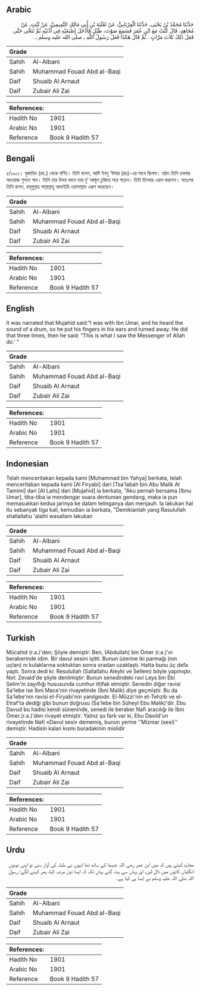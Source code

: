 ## Arabic


<div dir="rtl" lang="ar" style={{fontSize:'larger',backgroundColor:'#f8f9fa',padding:20}}>
حَدَّثَنَا مُحَمَّدُ بْنُ يَحْيَى، حَدَّثَنَا الْفِرْيَابِيُّ، عَنْ ثَعْلَبَةَ بْنِ أَبِي مَالِكٍ التَّمِيمِيِّ، عَنْ لَيْثٍ، عَنْ مُجَاهِدٍ، قَالَ كُنْتُ مَعَ ابْنِ عُمَرَ فَسَمِعَ صَوْتَ، طَبْلٍ فَأَدْخَلَ إِصْبَعَيْهِ فِي أُذُنَيْهِ ثُمَّ تَنَحَّى حَتَّى فَعَلَ ذَلِكَ ثَلاَثَ مَرَّاتٍ ‏.‏ ثُمَّ قَالَ هَكَذَا فَعَلَ رَسُولُ اللَّهِ ـ صلى الله عليه وسلم ـ ‏.‏
</div>
<div style={{backgroundColor:'#f8f9fa',padding:20, marginBottom: 10}}><table> <thead> <tr> <th>Grade</th> <th></th> </tr> </thead> <tbody> <tr><td>Sahih</td><td>Al-Albani</td></tr><tr><td>Sahih</td><td>Muhammad Fouad Abd al-Baqi</td></tr><tr><td>Daif</td><td>Shuaib Al Arnaut</td></tr><tr><td>Daif</td><td>Zubair Ali Zai</td></tr></tbody></table><table> <thead> <tr> <th>References:</th> <th></th> </tr> </thead> <tbody><tr><td>Hadith No</td><td>1901</td></tr><tr><td>Arabic No</td><td>1901</td></tr><tr><td>Reference</td><td>Book 9 Hadith 57</td></tr></tbody></table></div>

## Bengali


<div dir="ltr" lang="bn" style={{fontSize:'larger',backgroundColor:'#f8f9fa',padding:20}}>
৫/১৯০১। মুজাহিদ (রহ.) থেকে বর্ণিত। তিনি বলেন, আমি ইবনু ‘উমার (রাঃ)-এর সাথে ছিলাম। হঠাৎ তিনি তবলার আওয়াজ শুনতে পান। তিনি তার উভয় কানে তার দু’ আঙ্গুল ঢুকিয়ে সরে পড়েন। তিনি তিনবার এরূপ করলেন। অতঃপর তিনি বলেন, রসূলুল্লাহ সাল্লাল্লাহু আলাইহি ওয়াসাল্লাম এরূপ করেছেন।
</div>
<div style={{backgroundColor:'#f8f9fa',padding:20, marginBottom: 10}}><table> <thead> <tr> <th>Grade</th> <th></th> </tr> </thead> <tbody> <tr><td>Sahih</td><td>Al-Albani</td></tr><tr><td>Sahih</td><td>Muhammad Fouad Abd al-Baqi</td></tr><tr><td>Daif</td><td>Shuaib Al Arnaut</td></tr><tr><td>Daif</td><td>Zubair Ali Zai</td></tr></tbody></table><table> <thead> <tr> <th>References:</th> <th></th> </tr> </thead> <tbody><tr><td>Hadith No</td><td>1901</td></tr><tr><td>Arabic No</td><td>1901</td></tr><tr><td>Reference</td><td>Book 9 Hadith 57</td></tr></tbody></table></div>

## English


<div dir="ltr" lang="en" style={{fontSize:'larger',backgroundColor:'#f8f9fa',padding:20}}>
It was narrated that Mujahid said:“I was with Ibn Umar, and he heard the sound of a drum, so he put his fingers in his ears and turned away. He did that three times, then he said: “This is what I saw the Messenger of Allah do.' ”
</div>
<div style={{backgroundColor:'#f8f9fa',padding:20, marginBottom: 10}}><table> <thead> <tr> <th>Grade</th> <th></th> </tr> </thead> <tbody> <tr><td>Sahih</td><td>Al-Albani</td></tr><tr><td>Sahih</td><td>Muhammad Fouad Abd al-Baqi</td></tr><tr><td>Daif</td><td>Shuaib Al Arnaut</td></tr><tr><td>Daif</td><td>Zubair Ali Zai</td></tr></tbody></table><table> <thead> <tr> <th>References:</th> <th></th> </tr> </thead> <tbody><tr><td>Hadith No</td><td>1901</td></tr><tr><td>Arabic No</td><td>1901</td></tr><tr><td>Reference</td><td>Book 9 Hadith 57</td></tr></tbody></table></div>

## Indonesian


<div dir="ltr" lang="id" style={{fontSize:'larger',backgroundColor:'#f8f9fa',padding:20}}>
Telah menceritakan kepada kami [Muhammad bin Yahya] berkata, telah menceritakan kepada kami [Al Firyabi] dari [Tsa'labah bin Abu Malik At Tamimi] dari [Al Laits] dari [Mujahid] ia berkata, "Aku pernah bersama [Ibnu Umar], tiba-tiba ia mendengar suara dentuman gendang, maka ia pun memasukkan kedua jarinya ke dalam telinganya dan menjauh. Ia lakukan hal itu sebanyak tiga kali, kemudian ia berkata, "Demikianlah yang Rasulullah shallallahu 'alaihi wasallam lakukan
</div>
<div style={{backgroundColor:'#f8f9fa',padding:20, marginBottom: 10}}><table> <thead> <tr> <th>Grade</th> <th></th> </tr> </thead> <tbody> <tr><td>Sahih</td><td>Al-Albani</td></tr><tr><td>Sahih</td><td>Muhammad Fouad Abd al-Baqi</td></tr><tr><td>Daif</td><td>Shuaib Al Arnaut</td></tr><tr><td>Daif</td><td>Zubair Ali Zai</td></tr></tbody></table><table> <thead> <tr> <th>References:</th> <th></th> </tr> </thead> <tbody><tr><td>Hadith No</td><td>1901</td></tr><tr><td>Arabic No</td><td>1901</td></tr><tr><td>Reference</td><td>Book 9 Hadith 57</td></tr></tbody></table></div>

## Turkish


<div dir="ltr" lang="tr" style={{fontSize:'larger',backgroundColor:'#f8f9fa',padding:20}}>
Mücahid (r.a.)'den; Şöyle demiştir: Ben, (Abdullah) bin Ömer (r.a.)'ın beraberinde idim. Bir davul sesini işitti. Bunun üzerine iki parmağı (nın uçları) nı kulaklarına soktuktan sonra oradan uzaklaştı. Hatta bunu üç defa yaptı. Sonra dedi ki: Resulullah (Sallallahu Aleyhi ve Sellem) böyle yapmıştır. Not: Zevaid'de şöyle denilmiştir: Bunun senedindeki ravi Leys bin Ebi Selim'in zayıflığı hususunda cumhur ittifak etmiştir. Senedin diğer ravisi Sa'lebe ise İbni Mace'nin rivayetinde (İbni Malik) diye geçmiştir. Bu da Sa'lebe'nin ravisi el-Firyabi'nin yanılgısıdır. El-Müzzi'nin et-Tehzib ve el-Etraf'ta dediği gibi bunun doğrusu (Sa'lebe bin Süheyl Ebu Malik)'dir. Ebu Davud bu hadisi kendi süneninde, senedi ile beraber Nafi aracılığı ile İbni Ömer.(r.a.)'den rivayet etmiştir. Yalnız şu fark var ki, Ebu Davıld'un rivayetinde Nafi «Davul sesi» dememiş, bunun yerine ''Mizmar (sesi)'' demiştir. Hadisin kalan kısmı buradakinin mislidir
</div>
<div style={{backgroundColor:'#f8f9fa',padding:20, marginBottom: 10}}><table> <thead> <tr> <th>Grade</th> <th></th> </tr> </thead> <tbody> <tr><td>Sahih</td><td>Al-Albani</td></tr><tr><td>Sahih</td><td>Muhammad Fouad Abd al-Baqi</td></tr><tr><td>Daif</td><td>Shuaib Al Arnaut</td></tr><tr><td>Daif</td><td>Zubair Ali Zai</td></tr></tbody></table><table> <thead> <tr> <th>References:</th> <th></th> </tr> </thead> <tbody><tr><td>Hadith No</td><td>1901</td></tr><tr><td>Arabic No</td><td>1901</td></tr><tr><td>Reference</td><td>Book 9 Hadith 57</td></tr></tbody></table></div>

## Urdu


<div dir="rtl" lang="ur" style={{fontSize:'larger',backgroundColor:'#f8f9fa',padding:20}}>
مجاہد کہتے ہیں کہ میں ابن عمر رضی اللہ عنہما کے ساتھ تھا انہوں نے طبلہ کی آواز سنی تو اپنی دونوں انگلیاں کانوں میں ڈال لیں، اور وہاں سے ہٹ گئے یہاں تک کہ ایسا تین مرتبہ کیا، پھر کہنے لگے: رسول اللہ صلی اللہ علیہ وسلم نے ایسا ہی کیا ہے۔
</div>
<div style={{backgroundColor:'#f8f9fa',padding:20, marginBottom: 10}}><table> <thead> <tr> <th>Grade</th> <th></th> </tr> </thead> <tbody> <tr><td>Sahih</td><td>Al-Albani</td></tr><tr><td>Sahih</td><td>Muhammad Fouad Abd al-Baqi</td></tr><tr><td>Daif</td><td>Shuaib Al Arnaut</td></tr><tr><td>Daif</td><td>Zubair Ali Zai</td></tr></tbody></table><table> <thead> <tr> <th>References:</th> <th></th> </tr> </thead> <tbody><tr><td>Hadith No</td><td>1901</td></tr><tr><td>Arabic No</td><td>1901</td></tr><tr><td>Reference</td><td>Book 9 Hadith 57</td></tr></tbody></table></div>
